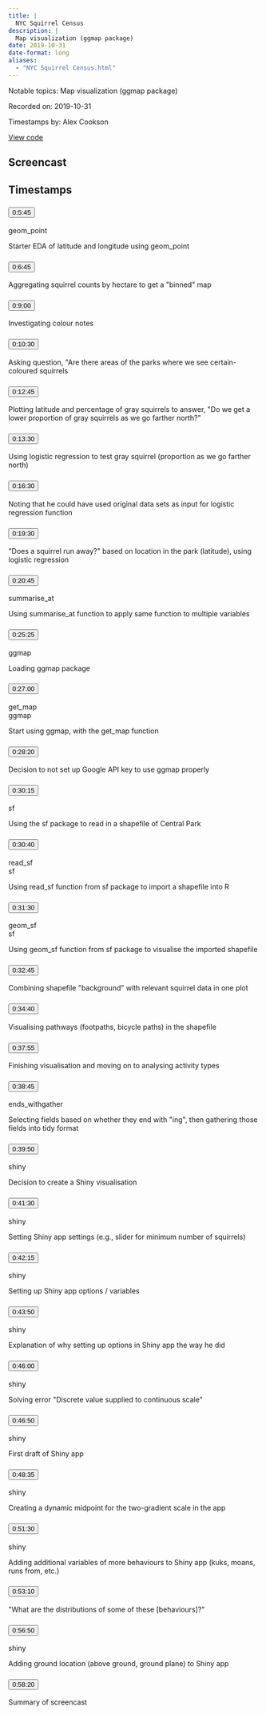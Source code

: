 ```yaml
---
title: |
  NYC Squirrel Census
description: |
  Map visualization (ggmap package)
date: 2019-10-31
date-format: long
aliases:
  - "NYC Squirrel Census.html"
---
```


Notable topics: Map visualization (ggmap package)

Recorded on: 2019-10-31

Timestamps by: Alex Cookson

[View code](https://github.com/dgrtwo/data-screencasts/blob/master/nyc-squirrels.Rmd)

## Screencast

<div id="yt-player" data-video-id="6GV9sAD6Pi0"></div>

## Timestamps

```{=html}
<div id="topics">
  <div class="topic">
    <h3 id="ts-345">
      <button class="btn btn-link btn-timestamp" onClick="playerSkipToTimestamp(345, this)">0:5:45</button>
    </h3>
    <div class="topic_badges"><div><span class="badge-functions badge bg-info">geom_point</span></div><div></div></div>
    <div class="topic_description">
      <p>Starter EDA of latitude and longitude using geom_point</p>

    </div>
  </div>
  <div class="topic">
    <h3 id="ts-405">
      <button class="btn btn-link btn-timestamp" onClick="playerSkipToTimestamp(405, this)">0:6:45</button>
    </h3>
    <div class="topic_badges"><div></div><div></div></div>
    <div class="topic_description">
      <p>Aggregating squirrel counts by hectare to get a &quot;binned&quot; map</p>

    </div>
  </div>
  <div class="topic">
    <h3 id="ts-540">
      <button class="btn btn-link btn-timestamp" onClick="playerSkipToTimestamp(540, this)">0:9:00</button>
    </h3>
    <div class="topic_badges"><div></div><div></div></div>
    <div class="topic_description">
      <p>Investigating colour notes</p>

    </div>
  </div>
  <div class="topic">
    <h3 id="ts-630">
      <button class="btn btn-link btn-timestamp" onClick="playerSkipToTimestamp(630, this)">0:10:30</button>
    </h3>
    <div class="topic_badges"><div></div><div></div></div>
    <div class="topic_description">
      <p>Asking question, &quot;Are there areas of the parks where we see certain-coloured squirrels</p>

    </div>
  </div>
  <div class="topic">
    <h3 id="ts-765">
      <button class="btn btn-link btn-timestamp" onClick="playerSkipToTimestamp(765, this)">0:12:45</button>
    </h3>
    <div class="topic_badges"><div></div><div></div></div>
    <div class="topic_description">
      <p>Plotting latitude and percentage of gray squirrels to answer, &quot;Do we get a lower proportion of gray squirrels as we go farther north?&quot;</p>

    </div>
  </div>
  <div class="topic">
    <h3 id="ts-810">
      <button class="btn btn-link btn-timestamp" onClick="playerSkipToTimestamp(810, this)">0:13:30</button>
    </h3>
    <div class="topic_badges"><div></div><div></div></div>
    <div class="topic_description">
      <p>Using logistic regression to test gray squirrel (proportion as we go farther north)</p>

    </div>
  </div>
  <div class="topic">
    <h3 id="ts-990">
      <button class="btn btn-link btn-timestamp" onClick="playerSkipToTimestamp(990, this)">0:16:30</button>
    </h3>
    <div class="topic_badges"><div></div><div></div></div>
    <div class="topic_description">
      <p>Noting that he could have used original data sets as input for logistic regression function</p>

    </div>
  </div>
  <div class="topic">
    <h3 id="ts-1170">
      <button class="btn btn-link btn-timestamp" onClick="playerSkipToTimestamp(1170, this)">0:19:30</button>
    </h3>
    <div class="topic_badges"><div></div><div></div></div>
    <div class="topic_description">
      <p>&quot;Does a squirrel run away?&quot; based on location in the park (latitude), using logistic regression</p>

    </div>
  </div>
  <div class="topic">
    <h3 id="ts-1245">
      <button class="btn btn-link btn-timestamp" onClick="playerSkipToTimestamp(1245, this)">0:20:45</button>
    </h3>
    <div class="topic_badges"><div><span class="badge-functions badge bg-info">summarise_at</span></div><div></div></div>
    <div class="topic_description">
      <p>Using summarise_at function to apply same function to multiple variables</p>

    </div>
  </div>
  <div class="topic">
    <h3 id="ts-1525">
      <button class="btn btn-link btn-timestamp" onClick="playerSkipToTimestamp(1525, this)">0:25:25</button>
    </h3>
    <div class="topic_badges"><div></div><div><span class="badge-packages badge bg-primary">ggmap</span></div></div>
    <div class="topic_description">
      <p>Loading ggmap package</p>

    </div>
  </div>
  <div class="topic">
    <h3 id="ts-1620">
      <button class="btn btn-link btn-timestamp" onClick="playerSkipToTimestamp(1620, this)">0:27:00</button>
    </h3>
    <div class="topic_badges"><div><span class="badge-functions badge bg-info">get_map</span></div><div><span class="badge-packages badge bg-primary">ggmap</span></div></div>
    <div class="topic_description">
      <p>Start using ggmap, with the get_map function</p>

    </div>
  </div>
  <div class="topic">
    <h3 id="ts-1700">
      <button class="btn btn-link btn-timestamp" onClick="playerSkipToTimestamp(1700, this)">0:28:20</button>
    </h3>
    <div class="topic_badges"><div></div><div></div></div>
    <div class="topic_description">
      <p>Decision to not set up Google API key to use ggmap properly</p>

    </div>
  </div>
  <div class="topic">
    <h3 id="ts-1815">
      <button class="btn btn-link btn-timestamp" onClick="playerSkipToTimestamp(1815, this)">0:30:15</button>
    </h3>
    <div class="topic_badges"><div></div><div><span class="badge-packages badge bg-primary">sf</span></div></div>
    <div class="topic_description">
      <p>Using the sf package to read in a shapefile of Central Park</p>

    </div>
  </div>
  <div class="topic">
    <h3 id="ts-1840">
      <button class="btn btn-link btn-timestamp" onClick="playerSkipToTimestamp(1840, this)">0:30:40</button>
    </h3>
    <div class="topic_badges"><div><span class="badge-functions badge bg-info">read_sf</span></div><div><span class="badge-packages badge bg-primary">sf</span></div></div>
    <div class="topic_description">
      <p>Using read_sf function from sf package to import a shapefile into R</p>

    </div>
  </div>
  <div class="topic">
    <h3 id="ts-1890">
      <button class="btn btn-link btn-timestamp" onClick="playerSkipToTimestamp(1890, this)">0:31:30</button>
    </h3>
    <div class="topic_badges"><div><span class="badge-functions badge bg-info">geom_sf</span></div><div><span class="badge-packages badge bg-primary">sf</span></div></div>
    <div class="topic_description">
      <p>Using geom_sf function from sf package to visualise the imported shapefile</p>

    </div>
  </div>
  <div class="topic">
    <h3 id="ts-1965">
      <button class="btn btn-link btn-timestamp" onClick="playerSkipToTimestamp(1965, this)">0:32:45</button>
    </h3>
    <div class="topic_badges"><div></div><div></div></div>
    <div class="topic_description">
      <p>Combining shapefile &quot;background&quot; with relevant squirrel data in one plot</p>

    </div>
  </div>
  <div class="topic">
    <h3 id="ts-2080">
      <button class="btn btn-link btn-timestamp" onClick="playerSkipToTimestamp(2080, this)">0:34:40</button>
    </h3>
    <div class="topic_badges"><div></div><div></div></div>
    <div class="topic_description">
      <p>Visualising pathways (footpaths, bicycle paths) in the shapefile</p>

    </div>
  </div>
  <div class="topic">
    <h3 id="ts-2275">
      <button class="btn btn-link btn-timestamp" onClick="playerSkipToTimestamp(2275, this)">0:37:55</button>
    </h3>
    <div class="topic_badges"><div></div><div></div></div>
    <div class="topic_description">
      <p>Finishing visualisation and moving on to analysing activity types</p>

    </div>
  </div>
  <div class="topic">
    <h3 id="ts-2325">
      <button class="btn btn-link btn-timestamp" onClick="playerSkipToTimestamp(2325, this)">0:38:45</button>
    </h3>
    <div class="topic_badges"><div><span class="badge-functions badge bg-info">ends_with</span><span class="badge-functions badge bg-info">gather</span></div><div></div></div>
    <div class="topic_description">
      <p>Selecting fields based on whether they end with &quot;ing&quot;, then gathering those fields into tidy format</p>

    </div>
  </div>
  <div class="topic">
    <h3 id="ts-2390">
      <button class="btn btn-link btn-timestamp" onClick="playerSkipToTimestamp(2390, this)">0:39:50</button>
    </h3>
    <div class="topic_badges"><div></div><div><span class="badge-packages badge bg-primary">shiny</span></div></div>
    <div class="topic_description">
      <p>Decision to create a Shiny visualisation</p>

    </div>
  </div>
  <div class="topic">
    <h3 id="ts-2490">
      <button class="btn btn-link btn-timestamp" onClick="playerSkipToTimestamp(2490, this)">0:41:30</button>
    </h3>
    <div class="topic_badges"><div></div><div><span class="badge-packages badge bg-primary">shiny</span></div></div>
    <div class="topic_description">
      <p>Setting Shiny app settings (e.g., slider for minimum number of squirrels)</p>

    </div>
  </div>
  <div class="topic">
    <h3 id="ts-2535">
      <button class="btn btn-link btn-timestamp" onClick="playerSkipToTimestamp(2535, this)">0:42:15</button>
    </h3>
    <div class="topic_badges"><div></div><div><span class="badge-packages badge bg-primary">shiny</span></div></div>
    <div class="topic_description">
      <p>Setting up Shiny app options / variables</p>

    </div>
  </div>
  <div class="topic">
    <h3 id="ts-2630">
      <button class="btn btn-link btn-timestamp" onClick="playerSkipToTimestamp(2630, this)">0:43:50</button>
    </h3>
    <div class="topic_badges"><div></div><div><span class="badge-packages badge bg-primary">shiny</span></div></div>
    <div class="topic_description">
      <p>Explanation of why setting up options in Shiny app the way he did</p>

    </div>
  </div>
  <div class="topic">
    <h3 id="ts-2760">
      <button class="btn btn-link btn-timestamp" onClick="playerSkipToTimestamp(2760, this)">0:46:00</button>
    </h3>
    <div class="topic_badges"><div></div><div><span class="badge-packages badge bg-primary">shiny</span></div></div>
    <div class="topic_description">
      <p>Solving error &quot;Discrete value supplied to continuous scale&quot;</p>

    </div>
  </div>
  <div class="topic">
    <h3 id="ts-2810">
      <button class="btn btn-link btn-timestamp" onClick="playerSkipToTimestamp(2810, this)">0:46:50</button>
    </h3>
    <div class="topic_badges"><div></div><div><span class="badge-packages badge bg-primary">shiny</span></div></div>
    <div class="topic_description">
      <p>First draft of Shiny app</p>

    </div>
  </div>
  <div class="topic">
    <h3 id="ts-2915">
      <button class="btn btn-link btn-timestamp" onClick="playerSkipToTimestamp(2915, this)">0:48:35</button>
    </h3>
    <div class="topic_badges"><div></div><div><span class="badge-packages badge bg-primary">shiny</span></div></div>
    <div class="topic_description">
      <p>Creating a dynamic midpoint for the two-gradient scale in the app</p>

    </div>
  </div>
  <div class="topic">
    <h3 id="ts-3090">
      <button class="btn btn-link btn-timestamp" onClick="playerSkipToTimestamp(3090, this)">0:51:30</button>
    </h3>
    <div class="topic_badges"><div></div><div><span class="badge-packages badge bg-primary">shiny</span></div></div>
    <div class="topic_description">
      <p>Adding additional variables of more behaviours to Shiny app (kuks, moans, runs from, etc.)</p>

    </div>
  </div>
  <div class="topic">
    <h3 id="ts-3190">
      <button class="btn btn-link btn-timestamp" onClick="playerSkipToTimestamp(3190, this)">0:53:10</button>
    </h3>
    <div class="topic_badges"><div></div><div></div></div>
    <div class="topic_description">
      <p>&quot;What are the distributions of some of these [behaviours]?&quot;</p>

    </div>
  </div>
  <div class="topic">
    <h3 id="ts-3410">
      <button class="btn btn-link btn-timestamp" onClick="playerSkipToTimestamp(3410, this)">0:56:50</button>
    </h3>
    <div class="topic_badges"><div></div><div><span class="badge-packages badge bg-primary">shiny</span></div></div>
    <div class="topic_description">
      <p>Adding ground location (above ground, ground plane) to Shiny app</p>

    </div>
  </div>
  <div class="topic">
    <h3 id="ts-3500">
      <button class="btn btn-link btn-timestamp" onClick="playerSkipToTimestamp(3500, this)">0:58:20</button>
    </h3>
    <div class="topic_badges"><div></div><div></div></div>
    <div class="topic_description">
      <p>Summary of screencast</p>

    </div>
  </div>
</div>
```
     
<script>
// 2. This code loads the IFrame Player API code asynchronously.
var tag = document.createElement("script");

tag.src = "https://www.youtube.com/iframe_api";
var firstScriptTag = document.getElementsByTagName("script")[0];
firstScriptTag.parentNode.insertBefore(tag, firstScriptTag);

// 3. This function creates an <iframe> (and YouTube player)
//    after the API code downloads.
var videoId = document.getElementById("yt-player").dataset.videoId;
var player;
function onYouTubeIframeAPIReady() {
  player = new YT.Player("yt-player", {
    height: "486",
    width: "864",
    videoId: videoId,
    playerVars: {
      "playsinline": 1
    },
    events: {
      onStateChange: function(event) {
        if (event.data == YT.PlayerState.PLAYING) {
          followTimestamps()
        }
      }
    }
  });
}

function playerSkipToTimestamp(seconds, tsElement) {
  player.seekTo(seconds, true)
  tsElement.scrollIntoView()
  document.getElementById("screencast").scrollIntoView()
}

const timestamps = Array.from(document.querySelectorAll('.topic h3[id^="ts-"]'))
  .map(el => el.id.replace('ts-', ''))

function followTimestamps() {
  if (player.getPlayerState() !== 1) {
    return
  }
  const currentTime = `${Math.floor(player.getCurrentTime())}`
  if (timestamps.includes(currentTime)) {
    const el = document.getElementById(`ts-${currentTime}`)
    if (el) {
      el.scrollIntoView()
      document.getElementById("screencast").scrollIntoView()
    }
  }
  setTimeout(followTimestamps, 1000)
}
</script>
